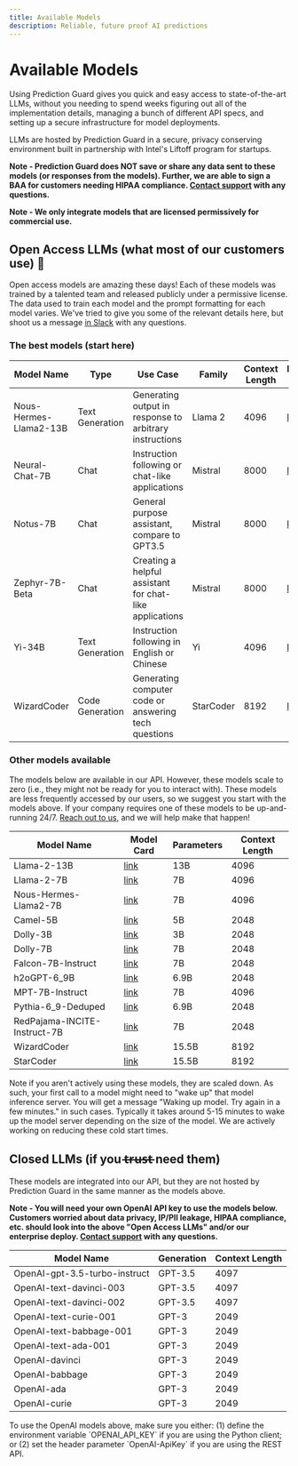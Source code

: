 ```yaml
---
title: Available Models
description: Reliable, future proof AI predictions
---
```


# Available Models

Using Prediction Guard gives you quick and easy access to state-of-the-art LLMs, without you needing to spend weeks figuring out all of the implementation details, managing a bunch of different API specs, and setting up a secure infrastructure for model deployments. 

LLMs are hosted by Prediction Guard in a secure, privacy conserving environment built in partnership with Intel's Liftoff program for startups. 

**Note - Prediction Guard does NOT save or share any data sent to these models (or responses from the models). Further, we are able to sign a BAA for customers needing HIPAA compliance. [Contact support](support) with any questions.**

**Note - We only integrate models that are licensed permissively for commercial use.**

## Open Access LLMs (what most of our customers use) 🚀

Open access models are amazing these days! Each of these models was trained by a talented team and released publicly under a permissive license. The data used to train each model and the prompt formatting for each model varies. We've tried to give you some of the relevant details here, but shoot us a message [in Slack](support) with any questions.

### The best models (start here)

|          Model Name          |      Type           |       Use Case                                          | Family       | Context Length | More Info             |
|------------------------------|---------------------|---------------------------------------------------------|--------------|----------------|-----------------------|
| Nous-Hermes-Llama2-13B       | Text Generation     | Generating output in response to arbitrary instructions | Llama 2      | 4096           | [link](https://huggingface.co/NousResearch/Nous-Hermes-Llama2-13b) |
| Neural-Chat-7B               | Chat                | Instruction following or chat-like applications         | Mistral      | 8000           | [link](https://huggingface.co/Intel/neural-chat-7b-v3-1)
| Notus-7B                     | Chat                | General purpose assistant, compare to GPT3.5            | Mistral      | 8000           | [link](https://huggingface.co/argilla/notus-7b-v1) |
| Zephyr-7B-Beta               | Chat                | Creating a helpful assistant for chat-like applications | Mistral      | 8000           | [link](https://huggingface.co/HuggingFaceH4/zephyr-7b-beta) |
| Yi-34B                       | Text Generation     | Instruction following in English or Chinese             | Yi           | 4096           | [link](https://huggingface.co/01-ai/Yi-34B) |
| WizardCoder                  | Code Generation     | Generating computer code or answering tech questions    | StarCoder    | 8192           | [link](https://huggingface.co/WizardLM/WizardCoder-15B-V1.0) |

### Other models available

The models below are available in our API. However, these models scale to zero (i.e., they might not be ready for you to interact with). These models are less frequently accessed by our users, so we suggest you start with the models above. If your company requires one of these models to be up-and-running 24/7. [Reach out to us](support), and we will help make that happen!


|          Model Name          | Model Card                                                                        | Parameters | Context Length |
|----------------------------|-----------------------------------------------------------------------------------|------------|----------------|
| Llama-2-13B                  | [link](https://huggingface.co/meta-llama/Llama-2-13b-hf)                          | 13B        | 4096           | 
| Llama-2-7B                   | [link](https://huggingface.co/meta-llama/Llama-2-7b-hf)                           | 7B         | 4096           | 
| Nous-Hermes-Llama2-7B        | [link](https://huggingface.co/NousResearch/Nous-Hermes-Llama2-7b)                 | 7B         | 4096           | 
| Camel-5B                     | [link](https://huggingface.co/Writer/camel-5b-hf)                                 | 5B         | 2048           |
| Dolly-3B                     | [link](https://huggingface.co/databricks/dolly-v2-3b)                             | 3B         | 2048           |
| Dolly-7B                     | [link](https://huggingface.co/databricks/dolly-v2-7b)                             | 7B         | 2048           |
| Falcon-7B-Instruct           | [link](https://huggingface.co/tiiuae/falcon-7b-instruct)                          | 7B         | 2048           |
| h2oGPT-6_9B                  | [link](https://huggingface.co/h2oai/h2ogpt-oig-oasst1-512-6_9b)                   | 6.9B       | 2048           |
| MPT-7B-Instruct              | [link](https://huggingface.co/mosaicml/mpt-7b-instruct)                           | 7B         | 4096           |
| Pythia-6_9-Deduped           | [link](https://huggingface.co/EleutherAI/pythia-6.9b-deduped)                     | 6.9B       | 2048           |
| RedPajama-INCITE-Instruct-7B | [link](https://huggingface.co/togethercomputer/RedPajama-INCITE-Instruct-7B-v0.1) | 7B         | 2048           |
| WizardCoder                  | [link](https://huggingface.co/WizardLM/WizardCoder-15B-V1.0)                      | 15.5B      | 8192           |
| StarCoder                    | [link](https://huggingface.co/bigcode/starcoder)                                  | 15.5B      | 8192           |

<Callout type="info" emoji="ℹ️">
  Note if you aren't actively using these models, they are scaled down. As such, your first call to a model might need to "wake up" that model inference server. You will get a message "Waking up model. Try again in a few minutes." in such cases. Typically it takes around 5-15 minutes to wake up the model server depending on the size of the model. We are actively working on reducing these cold start times. 
</Callout>

## Closed LLMs (if you t̶r̶u̶s̶t̶ need them)

These models are integrated into our API, but they are not hosted by Prediction Guard in the same manner as the models above.

**Note - You will need your own OpenAI API key to use the models below. Customers worried about data privacy, IP/PII leakage, HIPAA compliance, etc. should look into the above "Open Access LLMs" and/or our enterprise deploy. [Contact support](support) with any questions.**

|        Model Name       | Generation | Context Length |
|-----------------------|------------|----------------|
| OpenAI-gpt-3.5-turbo-instruct | GPT-3.5  | 4097       |
| OpenAI-text-davinci-003 | GPT-3.5    | 4097           |
| OpenAI-text-davinci-002 | GPT-3.5    | 4097           |
| OpenAI-text-curie-001   | GPT-3      | 2049           |
| OpenAI-text-babbage-001 | GPT-3      | 2049           |
| OpenAI-text-ada-001     | GPT-3      | 2049           |
| OpenAI-davinci          | GPT-3      | 2049           |
| OpenAI-babbage          | GPT-3      | 2049           |
| OpenAI-ada              | GPT-3      | 2049           |
| OpenAI-curie            | GPT-3      | 2049           |


<Callout type="info" emoji="ℹ️">
  To use the OpenAI models above, make sure you either: (1) define the environment variable `OPENAI_API_KEY` if you are using the Python client; or (2) set the header parameter `OpenAI-ApiKey` if you are using the REST API. 
</Callout>
